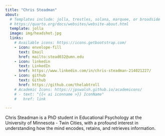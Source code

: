 ```yaml
---
title: "Chris Steadman"
about:
  # Templates include: jolla, trestles, solana, marquee, or broadside
  # https://quarto.org/docs/websites/website-about.html
  template: jolla
  image: img/headshot.jpg
  links:
    # Available icons: https://icons.getbootstrap.com/
    - icon: envelope-fill
      text: Email
      href: mailto:stead032@umn.edu
    - icon: linkedin
      text: LinkedIn
      href: https://www.linkedin.com/in/chris-steadman-214021227/
    - icon: github
      text: Github
      href: https://github.com/thelabtroll
    # Academic Icons: https://jpswalsh.github.io/academicons/
    # - text: "{{< ai iconname >}} IconName"
    #   href: link

---
```


Chris Steadman is a PhD student in Educational Psychology at the University of Minnesota - Twin Cities, with a profound interest in understanding how the mind encodes, retains, and retrieves information.